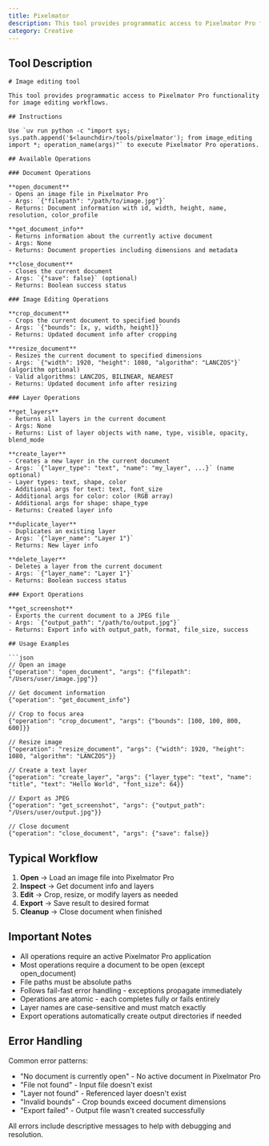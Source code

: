 ```yaml
---
title: Pixelmator
description: This tool provides programmatic access to Pixelmator Pro functionality for image editing workflows.
category: Creative
---
```


## Tool Description

```
# Image editing tool

This tool provides programmatic access to Pixelmator Pro functionality for image editing workflows.

## Instructions

Use `uv run python -c "import sys; sys.path.append('$<launchdir>/tools/pixelmator'); from image_editing import *; operation_name(args)"` to execute Pixelmator Pro operations.

## Available Operations

### Document Operations

**open_document**
- Opens an image file in Pixelmator Pro
- Args: `{"filepath": "/path/to/image.jpg"}`
- Returns: Document information with id, width, height, name, resolution, color_profile

**get_document_info**  
- Returns information about the currently active document
- Args: None
- Returns: Document properties including dimensions and metadata

**close_document**
- Closes the current document
- Args: `{"save": false}` (optional)
- Returns: Boolean success status

### Image Editing Operations

**crop_document**
- Crops the current document to specified bounds
- Args: `{"bounds": [x, y, width, height]}`
- Returns: Updated document info after cropping

**resize_document**
- Resizes the current document to specified dimensions  
- Args: `{"width": 1920, "height": 1080, "algorithm": "LANCZOS"}` (algorithm optional)
- Valid algorithms: LANCZOS, BILINEAR, NEAREST
- Returns: Updated document info after resizing

### Layer Operations

**get_layers**
- Returns all layers in the current document
- Args: None
- Returns: List of layer objects with name, type, visible, opacity, blend_mode

**create_layer**
- Creates a new layer in the current document
- Args: `{"layer_type": "text", "name": "my_layer", ...}` (name optional)
- Layer types: text, shape, color
- Additional args for text: text, font_size
- Additional args for color: color (RGB array)
- Additional args for shape: shape_type
- Returns: Created layer info

**duplicate_layer**
- Duplicates an existing layer
- Args: `{"layer_name": "Layer 1"}`
- Returns: New layer info

**delete_layer**
- Deletes a layer from the current document
- Args: `{"layer_name": "Layer 1"}`
- Returns: Boolean success status

### Export Operations

**get_screenshot**
- Exports the current document to a JPEG file
- Args: `{"output_path": "/path/to/output.jpg"}`
- Returns: Export info with output_path, format, file_size, success

## Usage Examples

```json
// Open an image
{"operation": "open_document", "args": {"filepath": "/Users/user/image.jpg"}}

// Get document information
{"operation": "get_document_info"}

// Crop to focus area
{"operation": "crop_document", "args": {"bounds": [100, 100, 800, 600]}}

// Resize image
{"operation": "resize_document", "args": {"width": 1920, "height": 1080, "algorithm": "LANCZOS"}}

// Create a text layer
{"operation": "create_layer", "args": {"layer_type": "text", "name": "title", "text": "Hello World", "font_size": 64}}

// Export as JPEG
{"operation": "get_screenshot", "args": {"output_path": "/Users/user/output.jpg"}}

// Close document
{"operation": "close_document", "args": {"save": false}}
```

## Typical Workflow

1. **Open** → Load an image file into Pixelmator Pro
2. **Inspect** → Get document info and layers 
3. **Edit** → Crop, resize, or modify layers as needed
4. **Export** → Save result to desired format
5. **Cleanup** → Close document when finished

## Important Notes

- All operations require an active Pixelmator Pro application
- Most operations require a document to be open (except open_document)
- File paths must be absolute paths
- Follows fail-fast error handling - exceptions propagate immediately
- Operations are atomic - each completes fully or fails entirely
- Layer names are case-sensitive and must match exactly
- Export operations automatically create output directories if needed

## Error Handling

Common error patterns:
- "No document is currently open" - No active document in Pixelmator Pro
- "File not found" - Input file doesn't exist  
- "Layer not found" - Referenced layer doesn't exist
- "Invalid bounds" - Crop bounds exceed document dimensions
- "Export failed" - Output file wasn't created successfully

All errors include descriptive messages to help with debugging and resolution.
```